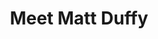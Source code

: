 ---
slug: /pei-devs/elders
title: Meet Matt Duffy
description: An avid sports fan, Matt spends most of his free time running in marathons and playing on his block's cricket team. You will find Matt in his down time using the PEI Devs slack channel as his personal Rubber Duck.
firstName: Matt
lastName: Duffy
photo: /images/profiles/matt-duffy.png
pubDate: 01/16/2023
peiDevsElder: inactive
---